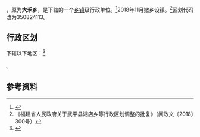 {{中国乡级行政区|35/08/24/210/000}}

'''{{PAGENAMEBASE}}'''，原为'''大禾乡'''，是{{PRC admin/fullname|35/08/24/210/000|3}}下辖的一个[[乡镇|乡镇]]级行政单位。<ref>{{PRC admin/ref sgc|{{PRC admin/parent|35/08/24/210/000}}}}</ref>2018年11月撤乡设镇。<ref>《福建省人民政府关于武平县湘店乡等行政区划调整的批复》（闽政文〔2018〕300号）</ref>区划代码改为350824113。

== 行政区划 ==
{{PAGENAMEBASE}}下辖以下地区：<ref>{{PRC admin/ref sgc|35/08/24/210/000}}</ref>

{{PRC admin/children|35/08/24/210/000}}。

== 参考资料 ==
{{reflist}}

{{PRC admin/navcat|35/08/24/210/000}}